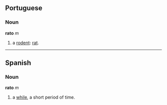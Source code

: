 ==Portuguese==
===Noun===
'''rato''' ''m''

# a [[rodent]]: [[rat]].

----

== Spanish ==
=== Noun ===
'''rato''' ''m''

# a [[while]], a short period of time.